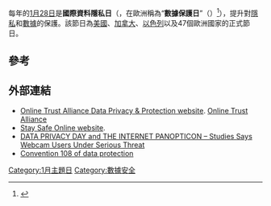 {{noteTA
|T=zh:國際數據隱私日; zh-tw:國際資料隱私日
|1=zh-tw:資料;zh-cn:数据;}}
{{Infobox holiday
| holiday_name = 國際資料隱私日
| type =
| longtype =
| image =
| caption =
| official_name =
| nickname =
| observedby =
| begins =
| ends =
| date = 1月28日
| firsttime = 2007年
| duration= 1天
| frequency=每年
| celebrations =
| observances =
| relatedto =
}}
每年的[[1月28日|1月28日]]是'''國際資料隱私日'''（{{lang|en|Data Privacy Day}}，在歐洲稱為“'''數據保護日'''”（{{lang|en|Data Protection Day}}）<ref name=dataprotectionday>{{cite web|url=http://www.coe.int/t/dghl/standardsetting/dataprotection/data_protection_day_en.asp|title=Data Protection Day|publisher=[[歐洲委員會|Council of Europe]]|accessdate=2013-12-29|deadurl=yes|archiveurl=https://web.archive.org/web/20131227074032/http://www.coe.int/t/dghl/standardsetting/dataprotection/Data_protection_day_en.asp|archivedate=2013-12-27}}</ref>），提升對[[隱私|隱私]]和[[數據|數據]]的保護。該節日為[[美国|美國]]、[[加拿大|加拿大]]、[[以色列|以色列]]以及47個歐洲國家的正式節日。

== 參考 ==
{{reflist}}

== 外部連結 ==
*[https://otalliance.org/DpD Online Trust Alliance Data Privacy & Protection website]. [https://otalliance.org/initiatives/data-privacy-protection-day Online Trust Alliance]{{Wayback|url=https://otalliance.org/initiatives/data-privacy-protection-day |date=20160304081634 }}
*[https://web.archive.org/web/20120128055256/http://www.staysafeonline.org/dpd Stay Safe Online website].
*[https://web.archive.org/web/20110209004512/http://www.cybrosys.com/camfecting/index.html DATA PRIVACY DAY and THE INTERNET PANOPTICON – Studies Says Webcam Users Under Serious Threat]
*[http://conventions.coe.int/Treaty/Commun/QueVoulezVous.asp?NT=108&CM=8&DF=01/10/2010&CL=ENG Convention 108 of data protection]{{Wayback|url=http://conventions.coe.int/Treaty/Commun/QueVoulezVous.asp?NT=108&CM=8&DF=01%2F10%2F2010&CL=ENG |date=20120302000911 }}

{{小作品}}

[[Category:1月主題日|Category:1月主題日]]
[[Category:數據安全|Category:數據安全]]